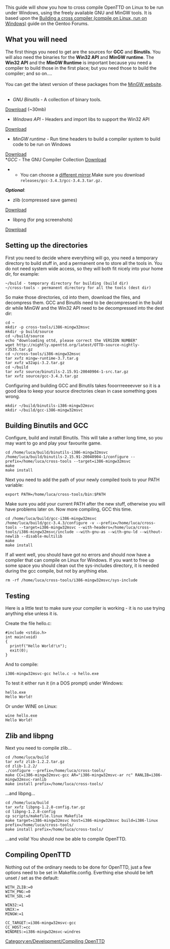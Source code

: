 [[Category:en/Development/Compiling OpenTTD]]
{{en/Note|The simplest way to compile for Windows on Linux is to install [http://winehq.org Wine] and use it to set up the Windows MinGW - follow the existing [[en/Archive/Compilation and Ports/Compiling on Windows using MinGW]] guide. 

Additionally, you must replace the Wine-supplied msvcp60.dll with an official Windows one (6.0 version) or SVN will not run. You can find it at [http://www.dll-files.com/dllindex/dll-files.shtml?msvcp60 dll-files.com], click on the "Alternative versions" menu entry and download the second one listed. 

This has been found to work on Ubuntu 12.10, though slowly.}}


{{en/Outdated|This is for revisions of OpenTTD before r7759}}

This guide will show you how to cross compile OpenTTD on Linux to be run under Windows, using the freely available GNU and MinGW tools. It is based upon the
[http://forums.gentoo.org/viewtopic-t-66125.html Building a cross compiler (compile on Linux, run on Windows)] guide on the Gentoo Forums.

{{en/Note|At the moment I cannot get libpng and zlib to work correctly with OpenTTD so if you want you can just ignore the "Zlib and libpng" section.}}
== What you will need ==
The first things you need to get are the sources for '''GCC''' and '''Binutils'''. You will also need the binaries for the '''Win32 API''' and '''MinGW runtime'''. The '''Win32 API''' and the '''MinGW Runtime''' is important because you need a compiler to build those in the first place; but you need those to build the compiler; and so on....<br/><br/>

You can get the latest version of these packages from the [http://mingw.org/download.shtml MinGW website].<br/><br/>

*''GNU Binutils'' - A collection of binary tools.<br/>
[http://downloads.sourceforge.net/project/mingw/GNU%20Binutils/Current%20Release_%20GNU%20binutils-2.19.1/binutils-2.19.1-src.tar.gz?use_mirror=cdnetworks-us-1 Download] (~30mb)
*''Windows API'' - Headers and import libs to support the Win32 API<br/>
[http://downloads.sourceforge.net/project/mingw/MinGW%20API%20for%20MS-Windows/Current%20Release_%20w32api-3.13/w32api-3.13-mingw32-src.tar.gz?use_mirror=iweb Download]
*''MinGW runtime'' - Run time headers to build a compiler system to build code to be run on Windows<br/>
[http://downloads.sourceforge.net/project/mingw/MinGW%20Runtime/mingwrt-3.16/mingwrt-3.16-mingw32-src.tar.gz?use_mirror=iweb Download]
<br/>
*''GCC'' - The GNU Compiler Collection
[ftp://ftp.fu-berlin.de/unix/languages/gcc/releases/gcc-4.4.2/gcc-4.4.2.tar.gz Download]
**You can choose a [http://gcc.gnu.org/mirrors.html different mirror].Make sure you download <code>releases/gcc-3.4.3/gcc-3.4.3.tar.gz.</code>

'''''Optional''''':
*zlib (compressed save games)
[http://downloads.sourceforge.net/project/libpng/zlib/1.2.3/zlib-1.2.3.tar.gz?use_mirror=iweb Download]
*libpng (for png screenshots)
[http://prdownloads.sourceforge.net/libpng/libpng-1.2.8-config.tar.gz?download Download]

== Setting up the directories ==

First you need to decide where everything will go, you need a temporary directory to build stuff in, and a permanent one to store all the tools in. You do not need system wide access, so they will both fit nicely into your home dir, for example:
<pre>
~/build - temporary directory for building (build dir)
~/cross-tools - permanent directory for all the tools (dest dir)</pre>
So make those directories, cd into them, download the files, and decompress them. GCC and Binutils need to be decompressed in the build dir while MinGW and the Win32 API need to be decompressed into the dest dir:
<pre>
cd ~
mkdir -p cross-tools/i386-mingw32msvc
mkdir -p build/source
cd ~/build/source
echo "downloading ottd, please correct the VERSION NUMBER"
wget http://nightly.openttd.org/latest/OTTD-source-nightly-r3535.tar.gz
cd ~/cross-tools/i386-mingw32msvc
tar xvfz mingw-runtime-3.7.tar.g
tar xvfz w32api-3.2.tar.gz
cd ~/build
tar xvfz source/binutils-2.15.91-20040904-1-src.tar.gz
tar xvfz source/gcc-3.4.3.tar.gz
</pre>
Configuring and building GCC and Binutils takes fooorrreeeevver so it is a good idea to keep your source directories clean in case something goes wrong.
<pre>
mkdir ~/build/binutils-i386-mingw32msvc
mkdir ~/build/gcc-i386-mingw32msvc
</pre>

== Building Binutils and GCC ==
Configure, build and install Binutils. This will take a rather long time, so you may want to go and play your favourite game.
<pre>cd /home/luca/build/binutils-i386-mingw32msvc
/home/luca/build/binutils-2.15.91-20040904-1/configure --prefix=/home/luca/cross-tools --target=i386-mingw32msvc
make
make install
</pre>
Next you need to add the path of your newly compiled tools to your PATH variable:
<pre>export PATH=/home/luca/cross-tools/bin:$PATH</pre>
Make sure you add your current PATH after the new stuff, otherwise you will have problems later on. Now more compiling, GCC this time.
<pre>cd /home/luca/build/gcc-i386-mingw32msvc
/home/luca/build/gcc-3.4.3/configure -v --prefix=/home/luca/cross-tools --target=i386-mingw32msvc --with-headers=/home/luca/cross-tools/i386-mingw32msvc/include --with-gnu-as --with-gnu-ld --without-newlib --disable-multilib
make
make install</pre>
If all went well, you should have got no errors and should now have a compiler that can compile on Linux for Windows. If you want to free up some space you should clean out the sys-includes directory, it is needed during the gcc compile, but not by anything else.
<pre>rm -rf /home/luca/cross-tools/i386-mingw32msvc/sys-include</pre>

== Testing ==
Here is a little test to make sure your compiler is working - it is no use trying anything else unless it is.


Create the file hello.c:
<pre>#include <stdio.h>
int main(void)
{
  printf("Hello World!\n");
  exit(0);
}</pre>
And to compile:
<pre>i386-mingw32msvc-gcc hello.c -o hello.exe</pre>
To test it either run it (in a DOS prompt) under Windows:
<pre>hello.exe
Hello World!</pre>
Or under WINE on Linux:
<pre>wine hello.exe
Hello World!</pre>

== Zlib and libpng ==

Next you need to compile zlib...
<pre>cd /home/luca/build
tar xvfz zlib-1.2.2.tar.gz
cd zlib-1.2.2/
./configure --prefix=/home/luca/cross-tools/
make CC=i386-mingw32msvc-gcc AR="i386-mingw32msvc-ar rc" RANLIB=i386-mingw32msvc-ranlib
make install prefix=/home/luca/cross-tools/</pre>
...and libpng...
<pre>cd /home/luca/build
tar xvfz libpng-1.2.8-config.tar.gz
cd libpng-1.2.8-config
cp scripts/makefile.linux Makefile
make target=i386-mingw32msvc host=i386-mingw32msvc build=i386-linux prefix=/home/luca/cross-tools/
make install prefix=/home/luca/cross-tools/</pre>
...and voila! You should now be able to compile OpenTTD.

== Compiling OpenTTD ==
Nothing out of the ordinary needs to be done for OpenTTD, just a few options need to be set in Makefile.config. Everthing else should be left unset / set as the default:
<pre>WITH_ZLIB:=0
WITH_PNG:=0
WITH_SDL:=0

WIN32:=1
UNIX:=
MINGW:=1

CC_TARGET:=i386-mingw32msvc-gcc
CC_HOST:=cc
WINDRES:=i386-mingw32msvc-windres</pre>